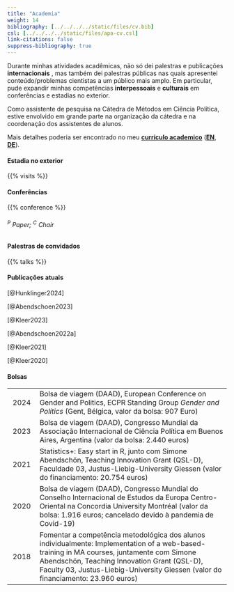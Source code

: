 ```yaml
---
title: "Academia"
weight: 14
bibliography: [../../../../static/files/cv.bib]
csl: [../../../../static/files/apa-cv.csl]
link-citations: false
suppress-bibliography: true
--- 
```


Durante minhas atividades acadêmicas, não só dei palestras e publicações **internacionais** , mas também dei palestras públicas nas quais apresentei conteúdo/problemas cientistas a um público mais amplo. Em particular, pude expandir minhas competências **interpessoais** e **culturais** em conferências e estadias no exterior. 

Como assistente de pesquisa na Cátedra de Métodos em Ciência Política, estive envolvido em grande parte na organização da cátedra e na coordenação dos assistentes de alunos. 

Mais detalhes poderia ser encontrado no meu [**currículo academico**](https://bpkleer.github.io/files/kleer-cvs-pt.pdf) ([**EN**](https://bpkleer.github.io/files/kleer-cvs-en.pdf), [**DE**](https://bpkleer.github.io/files/kleer-cvs.pdf)).

#### Estadia no exterior 
{{% visits %}}

#### Conferências

{{% conference %}}
<h6><sup>P</sup> Paper; <sup>C</sup> Chair</h6>

#### Palestras de convidados

{{% talks %}}

#### Publicações atuais
[@Hunklinger2024]

[@Abendschoen2023] 

[@Kleer2023]

[@Abendschoen2022a]

[@Kleer2021]

[@Kleer2020]

#### Bolsas
|   |   |
|:---:|---------------------------------|
| 2024 | Bolsa de viagem (DAAD), European Conference on Gender and Politics, ECPR Standing Group *Gender and Politics* (Gent, Bélgica, valor da bolsa: 907 Euro) |
| 2023 |  Bolsa de viagem (DAAD), Congresso Mundial da Associação Internacional de Ciência Política em Buenos Aires, Argentina (valor da bolsa: 2.440 euros) | 
| 2021 | Statistics+: Easy start in R, junto com Simone Abendschön, Teaching Innovation Grant (QSL-D), Faculdade 03, Justus-Liebig-University Giessen (valor do financiamento: 20.754 euros) |
| 2020 | Bolsa de viagem (DAAD), Congresso Mundial do Conselho Internacional de Estudos da Europa Centro-Oriental na Concordia University Montréal (valor da bolsa: 1.916 euros; cancelado devido à pandemia de Covid-19) |
| 2018 | Fomentar a competência metodológica dos alunos individualmente: Implementation of a web-based-training in MA courses, juntamente com Simone Abendschön, Teaching Innovation Grant (QSL-D), Faculty 03, Justus-Liebig-University Giessen (valor do financiamento: 23.960 euros) | 